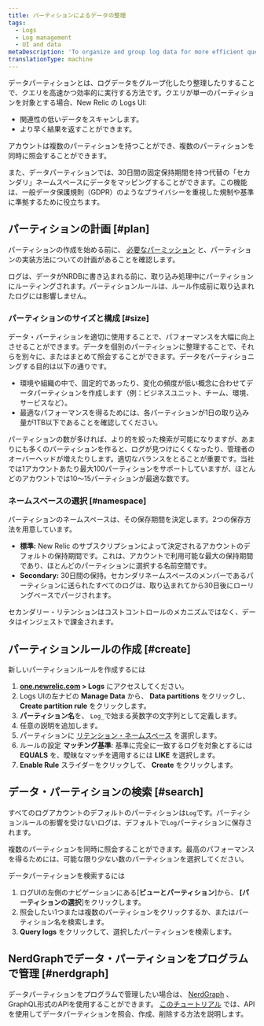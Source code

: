 ```yaml
---
title: パーティションによるデータの整理
tags:
  - Logs
  - Log management
  - UI and data
metaDescription: 'To organize and group log data for more efficient querying in New Relic, use data partitions in the Logs UI.'
translationType: machine
---
```


データパーティションとは、ログデータをグループ化したり整理したりすることで、クエリを高速かつ効率的に実行する方法です。クエリが単一のパーティションを対象とする場合、New Relic の Logs UI:

* 関連性の低いデータをスキャンします。
* より早く結果を返すことができます。

アカウントは複数のパーティションを持つことができ、複数のパーティションを同時に照会することができます。

また、データパーティションでは、30日間の固定保持期間を持つ代替の「セカンダリ」ネームスペースにデータをマッピングすることができます。この機能は、一般データ保護規則（GDPR）のようなプライバシーを重視した規制や基準に準拠するために役立ちます。

## パーティションの計画 [#plan]

パーティションの作成を始める前に、 [必要なパーミッション](/docs/logs/get-started/get-started-log-management#requirements) と、パーティションの実装方法についての計画があることを確認します。

<Callout variant="important">
  ログは、データがNRDBに書き込まれる前に、取り込み処理中にパーティションにルーティングされます。パーティションルールは、ルール作成前に取り込まれたログには影響しません。
</Callout>

### パーティションのサイズと構成 [#size]

データ・パーティションを適切に使用することで、パフォーマンスを大幅に向上させることができます。データを個別のパーティションに整理することで、それらを別々に、またはまとめて照会することができます。データをパーティショニングする目的は以下の通りです。

* 環境や組織の中で、固定的であったり、変化の頻度が低い概念に合わせてデータパーティションを作成します（例：ビジネスユニット、チーム、環境、サービスなど）。
* 最適なパフォーマンスを得るためには、各パーティションが1日の取り込み量が1TB以下であることを確認してください。

パーティションの数が多ければ、より的を絞った検索が可能になりますが、あまりにも多くのパーティションを作ると、ログが見つけにくくなったり、管理者のオーバーヘッドが増えたりします。適切なバランスをとることが重要です。当社では1アカウントあたり最大100パーティションをサポートしていますが、ほとんどのアカウントでは10～15パーティションが最適な数です。

### ネームスペースの選択 [#namespace]

パーティションのネームスペースは、その保存期間を決定します。2つの保存方法を用意しています。

* **標準:** New Relic のサブスクリプションによって決定されるアカウントのデフォルトの保持期間です。これは、アカウントで利用可能な最大の保持期間であり、ほとんどのパーティションに選択する名前空間です。
* **Secondary:** 30日間の保持。セカンダリネームスペースのメンバーであるパーティションに送られたすべてのログは、取り込まれてから30日後にローリングベースでパージされます。

セカンダリー・リテンションはコストコントロールのメカニズムではなく、データはインジェストで課金されます。

## パーティションルールの作成 [#create]

新しいパーティションルールを作成するには

1. **[one.newrelic.com](http://one.newrelic.com) > Logs** にアクセスしてください。
2. Logs UIの左ナビの **Manage Data** から、 **Data partitions** をクリックし、 **Create partition rule** をクリックします。
3. **パーティション名**を、 `Log_`で始まる英数字の文字列として定義します。
4. 任意の説明を追加します。
5. パーティションに [リテンション・ネームスペース](#namespace) を選択します。
6. ルールの設定 **マッチング基準**: 基準に完全に一致するログを対象とするには **EQUALS** を、曖昧なマッチを適用するには **LIKE** を選択します。
7. **Enable Rule** スライダーをクリックして、 **Create** をクリックします。

## データ・パーティションの検索 [#search]

すべてのログアカウントのデフォルトのパーティションは`Log`です。パーティションルールの影響を受けないログは、デフォルトで`Log`パーティションに保存されます。

複数のパーティションを同時に照会することができます。最高のパフォーマンスを得るためには、可能な限り少ない数のパーティションを選択してください。

データパーティションを検索するには

1. ログUIの左側のナビゲーションにある\[**ビューとパーティション**]から、 **\[パーティションの選択**]をクリックします。
2. 照会したい1つまたは複数のパーティションをクリックするか、またはパーティション名を検索します。
3. **Query logs** をクリックして、選択したパーティションを検索します。

## NerdGraphでデータ・パーティションをプログラムで管理 [#nerdgraph]

データパーティションをプログラムで管理したい場合は、 [NerdGraph](https://api.newrelic.com/graphiql) 、GraphQL形式のAPIを使用することができます。 [このチュートリアル](/docs/apis/nerdgraph/examples/nerdgraph-data-partition-rules-tutorial/) では、APIを使用してデータパーティションを照会、作成、削除する方法を説明します。